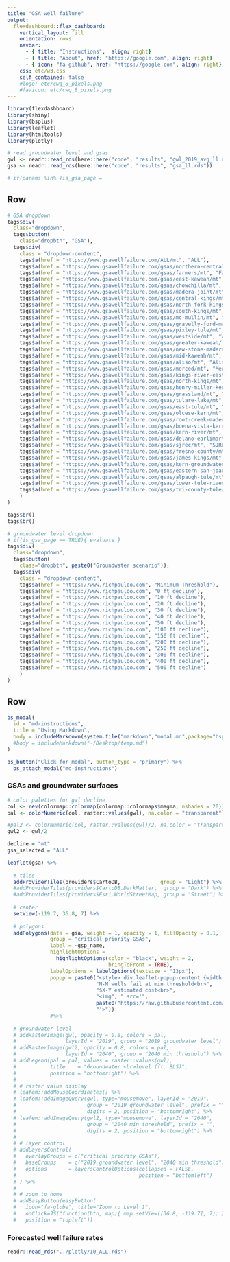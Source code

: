 ```yaml
---
title: "GSA well failure"
output: 
  flexdashboard::flex_dashboard:
    vertical_layout: fill
    orientation: rows
    navbar:
      - { title: "Instructions",  align: right}
      - { title: "About", href: "https://google.com", align: right}
      - { icon: "fa-github", href: "https://google.com", align: right}
    css: etc/w3.css
    self_contained: false
    #logo: etc/cwq_8_pixels.png
    #favicon: etc/cwq_8_pixels.png
---
```


<!-- a wee bit of JS that allows a modal popup when the first -->
<!-- list element of the navbar (Instructions) is clicked -->
<!-- adapted from: https://github.com/rstudio/flexdashboard/issues/208 -->
<script>
$('.navbar-brand').wrap('<a href="http://www.google.com">');

$(document).ready(function() {
  $('#dashboard-container').on('flexdashboard:layoutcomplete', 
    function() {
      $('#navbar li:nth-child(1)').click(function() {
        $('#md-instructions').modal(); });
  })
})

<!-- modal popup when valueboxes are clicked -->
$(document).ready(function() {
  $('#dashboard-container').on('flexdashboard:layoutcomplete', 
    function() {
      $('#groundwater-level-decline').click(function() {
        $('#md-groundwater-level-decline').modal(); });
  })
})

<!-- modal popup when valueboxes are clicked -->
$(document).ready(function() {
  $('#dashboard-container').on('flexdashboard:layoutcomplete', 
    function() {
      $('#well-failures').click(function() {
        $('#md-well-failures').modal(); });
  })
})

<!-- modal popup when valueboxes are clicked -->
$(document).ready(function() {
  $('#dashboard-container').on('flexdashboard:layoutcomplete', 
    function() {
      $('#percent-of-failing-wells').click(function() {
        $('#md-percent-of-failing-wells').modal(); });
  })
})

<!-- modal popup when valueboxes are clicked -->
$(document).ready(function() {
  $('#dashboard-container').on('flexdashboard:layoutcomplete', 
    function() {
      $('#cost').click(function() {
        $('#md-cost').modal(); });
  })
})



</script>

```r
library(flexdashboard)
library(shiny)
library(bsplus)
library(leaflet)
library(htmltools)
library(plotly)

# read groundwater level and gsas
gwl <- readr::read_rds(here::here("code", "results", "gwl_2019_avg_ll.rds"))
gsa <- readr::read_rds(here::here("code", "results", "gsa_ll.rds"))

# if(params %in% )is_gsa_page = 
```

Row {.sidebar data-width=150 data-padding=10}
-----------------------------------------------------------------------


```r
# GSA dropdown
tags$div(
  class="dropdown",
  tags$button(
    class="dropbtn", "GSA"),
  tags$div(
    class = "dropdown-content",
    tags$a(href = "https://www.gsawellfailure.com/ALL/mt", "ALL"),
    tags$a(href = "https://www.gsawellfailure.com/gsas/northern-central/mt", "Northern Central (DM)"),
    tags$a(href = "https://www.gsawellfailure.com/gsas/farmers/mt", "Farmers (DM)"),
    tags$a(href = "https://www.gsawellfailure.com/gsas/east-kaweah/mt", "East Kaweah"),
    tags$a(href = "https://www.gsawellfailure.com/gsas/chowchilla/mt", "Chowchilla"),
    tags$a(href = "https://www.gsawellfailure.com/gsas/madera-joint/mt", "Madera Joint"),
    tags$a(href = "https://www.gsawellfailure.com/gsas/central-kings/mt", "Central Kings"),
    tags$a(href = "https://www.gsawellfailure.com/gsas/north-fork-kings/mt", "North Fork Kings"),
    tags$a(href = "https://www.gsawellfailure.com/gsas/south-kings/mt", "South Kings"),
    tags$a(href = "https://www.gsawellfailure.com/gsas/mc-mullin/mt", "Mc Mullin"),
    tags$a(href = "https://www.gsawellfailure.com/gsas/gravelly-ford-madera/mt", "Gravelly Ford (Madera)"),
    tags$a(href = "https://www.gsawellfailure.com/gsas/pixley-tule/mt", "Pixley (Tule)"),
    tags$a(href = "https://www.gsawellfailure.com/gsas/westside/mt", "Westside"),
    tags$a(href = "https://www.gsawellfailure.com/gsas/greater-kaweah/mt", "Greater Kaweah"),
    tags$a(href = "https://www.gsawellfailure.com/gsas/new-stone-madera/mt", "New Stone (Madera)"),
    tags$a(href = "https://www.gsawellfailure.com/gsas/mid-kaweah/mt", "Mid Kaweah"),
    tags$a(href = "https://www.gsawellfailure.com/gsas/aliso/mt", "Aliso (DM)"),
    tags$a(href = "https://www.gsawellfailure.com/gsas/merced/mt", "Merced"),
    tags$a(href = "https://www.gsawellfailure.com/gsas/kings-river-east/mt", "Kings River East"),
    tags$a(href = "https://www.gsawellfailure.com/gsas/north-kings/mt", "North Kings"),
    tags$a(href = "https://www.gsawellfailure.com/gsas/henry-miller-kern/mt", "Henry Miller (Kern)"),
    tags$a(href = "https://www.gsawellfailure.com/gsas/grassland/mt", "Grassland (DM)"),
    tags$a(href = "https://www.gsawellfailure.com/gsas/tulare-lake/mt", "Tulare Lake"),
    tags$a(href = "https://www.gsawellfailure.com/gsas/east-tule/mt", "East Tule"),
    tags$a(href = "https://www.gsawellfailure.com/gsas/olcese-kern/mt", "Olcese (Kern)"),
    tags$a(href = "https://www.gsawellfailure.com/gsas/root-creek-madera/mt", "Root Creek (Madera)"),
    tags$a(href = "https://www.gsawellfailure.com/gsas/buena-vista-kern/mt", "Buena Vista (Kern)"),
    tags$a(href = "https://www.gsawellfailure.com/gsas/kern-river/mt", "Kern River"),
    tags$a(href = "https://www.gsawellfailure.com/gsas/delano-earlimart-tule/mt", "Delano-Earlimart (Tule)"),
    tags$a(href = "https://www.gsawellfailure.com/gsas/sjrec/mt", "SJREC (DM)"),
    tags$a(href = "https://www.gsawellfailure.com/gsas/fresno-county/mt", "Fresno County (DM)"),
    tags$a(href = "https://www.gsawellfailure.com/gsas/james-kings/mt", "James (Kings)"),
    tags$a(href = "https://www.gsawellfailure.com/gsas/kern-groundwater-authority/mt", "Kern Groundwater Authority"),
    tags$a(href = "https://www.gsawellfailure.com/gsas/eastern-san-joaquin/mt", "Eastern San Joaquin"),
    tags$a(href = "https://www.gsawellfailure.com/gsas/alpaugh-tule/mt", "Alpaugh (Tule)"),
    tags$a(href = "https://www.gsawellfailure.com/gsas/lower-tule-river/mt", "Lower Tule River"),
    tags$a(href = "https://www.gsawellfailure.com/gsas/tri-county-tule/mt", "Tri-County (Tule)")
    )
)

tags$br()
tags$br()

# groundwater level dropdown
# if(is_gsa_page == TRUE){ evaluate }
tags$div(
  class="dropdown",
  tags$button(
    class="dropbtn", paste0("Groundwater scenario")),
  tags$div(
    class = "dropdown-content",
    tags$a(href = "https://www.richpauloo.com", "Minimum Threshold"),
    tags$a(href = "https://www.richpauloo.com", "0 ft decline"),
    tags$a(href = "https://www.richpauloo.com", "10 ft decline"),
    tags$a(href = "https://www.richpauloo.com", "20 ft decline"),
    tags$a(href = "https://www.richpauloo.com", "30 ft decline"),
    tags$a(href = "https://www.richpauloo.com", "40 ft decline"),
    tags$a(href = "https://www.richpauloo.com", "50 ft decline"),
    tags$a(href = "https://www.richpauloo.com", "100 ft decline"),
    tags$a(href = "https://www.richpauloo.com", "150 ft decline"),
    tags$a(href = "https://www.richpauloo.com", "200 ft decline"),
    tags$a(href = "https://www.richpauloo.com", "250 ft decline"),
    tags$a(href = "https://www.richpauloo.com", "300 ft decline"),
    tags$a(href = "https://www.richpauloo.com", "400 ft decline"),
    tags$a(href = "https://www.richpauloo.com", "500 ft decline")
    )
)
```


<!-- Row {data-width=100} -->
<!-- Row -->
<!-- ----------------------------------------------------------------------- -->

<!-- ```{r} -->
<!-- bs_modal( -->
<!--   id = "md-instructions", -->
<!--   title = "Using Markdown", -->
<!--   body = includeMarkdown(system.file("markdown","modal.md",package="bsplus")) -->
<!-- ) -->
<!-- bs_modal( -->
<!--   id = "md-groundwater-level-decline", -->
<!--   title = "Using Markdown", -->
<!--   body = includeMarkdown(system.file("markdown","modal.md",package="bsplus")) -->
<!-- ) -->
<!-- bs_modal( -->
<!--   id = "md-well-failures", -->
<!--   title = "Using Markdown", -->
<!--   body = includeMarkdown(system.file("markdown","modal.md",package="bsplus")) -->
<!-- ) -->
<!-- bs_modal( -->
<!--   id = "md-percent-of-failing-wells", -->
<!--   title = "Using Markdown", -->
<!--   body = includeMarkdown(system.file("markdown","modal.md",package="bsplus")) -->
<!-- ) -->
<!-- bs_modal( -->
<!--   id = "md-cost", -->
<!--   title = "Using Markdown", -->
<!--   body = includeMarkdown(system.file("markdown","modal.md",package="bsplus")) -->
<!-- ) -->
<!-- ``` -->

<!-- ```{r, include=FALSE} -->
<!-- bs_button("Click for modal", button_type = "primary") %>% -->
<!--   bs_attach_modal("md-instructions") -->
<!-- bs_button("Click for modal", button_type = "primary") %>% -->
<!--   bs_attach_modal("md-groundwater-level-decline") -->
<!-- bs_button("Click for modal", button_type = "primary") %>% -->
<!--   bs_attach_modal("md-well-failures") -->
<!-- bs_button("Click for modal", button_type = "primary") %>% -->
<!--   bs_attach_modal("md-percent-of-failing-wells") -->
<!-- bs_button("Click for modal", button_type = "primary") %>% -->
<!--   bs_attach_modal("md-cost") -->
<!-- ``` -->


<!-- ### Groundwater level decline  -->
<!-- ```{r} -->
<!-- valueBox("Min threshold",  -->
<!--          color = "primary",  -->
<!--          icon = "fa-arrow-alt-circle-down") -->
<!-- ``` -->

<!-- ### Well failures  -->
<!-- ```{r} -->
<!-- valueBox("5000-10000", color = "danger", icon = "fa-times-circle") -->
<!-- ``` -->

<!-- ### Percent of failing wells -->
<!-- ```{r} -->
<!-- valueBox("15-60", color = "warning", icon = "fa-percentage") -->
<!-- ``` -->

<!-- ### Cost  -->
<!-- ```{r} -->
<!-- valueBox("$1.2-1.3M", color = "success", icon = "fa-money-check-alt") -->
<!-- ``` -->





<!-- Row {data-width=400} -->
Row
-----------------------------------------------------------------------

```r
bs_modal(
  id = "md-instructions",
  title = "Using Markdown",
  body = includeMarkdown(system.file("markdown","modal.md",package="bsplus"))
  #body = includeMarkdown("~/Desktop/temp.md")
)
```

```r
bs_button("Click for modal", button_type = "primary") %>%
  bs_attach_modal("md-instructions")
```

### GSAs and groundwater surfaces 

```r
# color palettes for gwl decline
col <- rev(colormap::colormap(colormap::colormaps$magma, nshades = 20))
pal <- colorNumeric(col, raster::values(gwl), na.color = "transparent")

#pal2 <- colorNumeric(col, raster::values(gwl)/2, na.color = "transparent")
gwl2 <- gwl/2

decline = "mt"
gsa_selected = "ALL"

leaflet(gsa) %>% 
  
  # tiles
  addProviderTiles(providers$CartoDB,             group = "Light") %>% 
  #addProviderTiles(providers$CartoDB.DarkMatter,  group = "Dark") %>% 
  #addProviderTiles(providers$Esri.WorldStreetMap, group = "Street") %>% 
  
  # center
  setView(-119.7, 36.8, 7) %>% 
  
  # polygons
  addPolygons(data = gsa, weight = 1, opacity = 1, fillOpacity = 0.1, 
              group = "critical priority GSAs",
              label = ~gsp_name, 
              highlightOptions = 
                highlightOptions(color = "black", weight = 2,
                                 bringToFront = TRUE),
              labelOptions = labelOptions(textsize = "13px"),               
              popup = paste0("<style> div.leaflet-popup-content {width:auto !important;}</style> <em><b>", gsa$gsp_name, "</b></em><br>",
                             "N-M wells fail at min threshold<br>",
                             "$X-Y estimated cost<br>", 
                             "<img", " src='",
                             paste0("https://raw.githubusercontent.com/richpauloo/aife/master/ggplot/", 0, "_", gsa_selected, ".png"),
                             "'>"))
              #%>% 
  
  # groundwater level
  # addRasterImage(gwl, opacity = 0.8, colors = pal, 
  #                layerId = "2019", group = "2019 groundwater level") %>% 
  # addRasterImage(gwl2, opacity = 0.8, colors = pal, 
  #                layerId = "2040", group = "2040 min threshold") %>% 
  # addLegend(pal = pal, values = raster::values(gwl), 
  #           title    = "Groundwater <br>level (ft. BLS)",
  #           position = "bottomright") %>% 
  # 
  # # raster value display
  # leafem::addMouseCoordinates() %>%
  # leafem::addImageQuery(gwl, type="mousemove", layerId = "2019", 
  #                       group = "2019 groundwater level", prefix = "",
  #                       digits = 2, position = "bottomright") %>% 
  # leafem::addImageQuery(gwl2, type="mousemove", layerId = "2040", 
  #                       group = "2040 min threshold", prefix = "",
  #                       digits = 2, position = "bottomright") %>% 
  # 
  # # layer control
  # addLayersControl(
  #   overlayGroups = c("critical priority GSAs"),
  #   baseGroups    = c("2019 groundwater level", "2040 min threshold"),
  #   options       = layersControlOptions(collapsed = FALSE, 
  #                                        position = "bottomleft")
  # ) %>%
  # 
  # # zoom to home
  # addEasyButton(easyButton(
  #   icon="fa-globe", title="Zoom to Level 1",
  #   onClick=JS("function(btn, map){ map.setView([36.8, -119.7], 7); }"),
  #   position = "topleft"))
```


### Forecasted well failure rates

```r
readr::read_rds("../plotly/10_ALL.rds")
```



